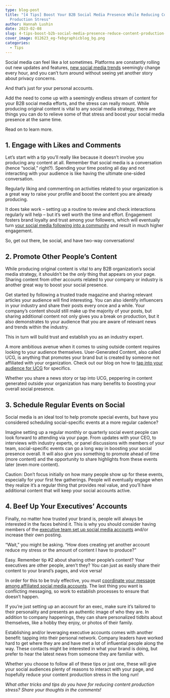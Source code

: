 ```yaml
---
type: blog-post
title: "[4 Tips] Boost Your B2B Social Media Presence While Reducing Content
  Production Stress"
author: Hannah Lushin
date: 2023-02-08
slug: 4-tips-boost-b2b-social-media-presence-reduce-content-production-stress
cover_image: 012623_eg-febgraphicblog_bg.png
categories:
  - Tips
---
```

Social media can feel like a lot sometimes. Platforms are constantly rolling out new updates and features, [new social media trends](https://brandglue.com/blog/3-questions-embracing-adopting-new-social-media-trend/) seemingly change every hour, and you can’t turn around without seeing yet another story about privacy concerns. 

And that’s just for your personal accounts. 

Add the need to come up with a seemingly endless stream of content for your B2B social media efforts, and the stress can really mount. While producing original content is vital to any social media strategy, there are things you can do to relieve some of that stress and boost your social media presence at the same time.

Read on to learn more. 

## 1. Engage with Likes and Comments

Let’s start with a tip you’ll really like because it doesn’t involve you producing any content at all. Remember that social media is a conversation (hence “social,” right?). Spending your time posting all day and not interacting with your audience is like having the ultimate one-sided conversation.

Regularly liking and commenting on activities related to your organization is a great way to raise your profile and boost the content you are already producing. 

It does take work – setting up a routine to review and check interactions regularly will help – but it’s well worth the time and effort. Engagement fosters brand loyalty and trust among your followers, which will eventually turn [your social media following into a community](https://brandglue.com/blog/investing-social-media-communities-2022/) and result in much higher engagement. 

So, get out there, be social, and have two-way conversations!

## 2. Promote Other People’s Content

While producing original content is vital to any B2B organization’s social media strategy, it shouldn’t be the *only* thing that appears on your page. Sharing content from other accounts related to your company or industry is another great way to boost your social presence.

Get started by following a trusted trade magazine and sharing relevant articles your audience will find interesting. You can also identify influencers in your industry and share their posts every once and a while. Your company’s content should still make up the majority of your posts, but sharing additional content not only gives you a break on production, but it also demonstrates to your audience that you are aware of relevant news and trends within the industry. 

This in turn will build trust and establish you as an industry expert.

A more ambitious avenue when it comes to using outside content requires looking to your audience themselves. User-Generated Content, also called UCG, is anything that promotes your brand but is created by someone not affiliated with your organization. Check out our blog on how to [tap into your audience for UCG](https://brandglue.com/blog/how-to-utilize-user-generated-content-social-media-marketing/) for specifics. 

Whether you share a news story or tap into UCG, peppering in content generated outside your organization has many benefits to boosting your overall social presence.

## 3. Schedule Regular Events on Social

Social media is an ideal tool to help promote special events, but have you considered scheduling social-specific events at a more regular cadence?

Imagine setting up a regular monthly or quarterly social event people can look forward to attending via your page. From updates with your CEO, to interviews with industry experts, or panel discussions with members of your team, social-specific events can go a long way in boosting your social presence overall. It will also give you something to promote ahead of time (more content) and the opportunity to share highlights from these events later (even more content).

Caution: Don’t focus initially on how many people show up for these events, especially for your first few gatherings. People will eventually engage when they realize it’s a regular thing that provides real value, and you’ll have additional content that will keep your social accounts active.

## 4. Beef Up Your Executives’ Accounts

Finally, no matter how trusted your brand is, people will always be interested in the faces behind it. This is why you should consider having members of the [executive team set up social media accounts](https://influentialexecutive.com/how-many-fortune-500-ceos-social-media-2022/) and/or increase their own posting.

“Wait,” you might be asking. “How does creating yet another account reduce my stress or the amount of content I have to produce?”

Easy. Remember tip #2 about sharing other people’s content? Your executives are other people, aren’t they? You can just as easily share their content to your brand’s pages, and vice versa!

In order for this to be truly effective, you must [coordinate your message among affiliated social media accounts](https://brandglue.com/blog/tools-social-media-management-internal-organization/). The last thing you want is conflicting messaging, so work to establish processes to ensure that doesn’t happen.

If you’re just setting up an account for an exec, make sure it’s tailored to their personality and presents an authentic image of who they are. In addition to company happenings, they can share personalized tidbits about themselves, like a hobby they enjoy, or photos of their family.

Establishing and/or leveraging executive accounts comes with another benefit: tapping into their personal network. Company leaders have worked hard to get where they are and have met a lot of influential people along the way. These contacts might be interested in what your brand is doing, but prefer to hear the latest news from someone they are familiar with.

Whether you choose to follow all of these tips or just one, these will give your social audiences plenty of reasons to interact with your page, and hopefully reduce your content production stress in the long run!

*What other tricks and tips do you have for reducing content production stress? Share your thoughts in the comments!*